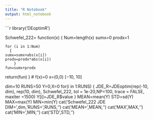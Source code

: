 ```yaml
---
title: "R Notebook"
output: html_notebook
---
```

```r
library('DEoptimR')

Schwefel_222= function(x)
  {
  Num=length(x)
  sumx=0
  prodx=1

	for (i in 1:Num)
	  {
    sumx=sumx+abs(x[i])
    prodx=prodx*abs(x[i])
		}
	fun=sumx+prodx
  return(fun)
  }
# f(x)=0 x=(0,0) [−10, 10]

dim=10
RUNS=50
Y=0;X=0
for(i in 1:RUNS)
  {
  JDE_R=JDEoptim(rep(-10, dim), rep(10, dim), Schwefel_222,
         tol = 1e-20,NP=100, trace = FALSE,  maxiter =1500)
  Y[i]=JDE_R$value
  }
MEAN=mean(Y)
STD=sd(Y)
MAX=max(Y)
MIN=min(Y)
cat('Schwefel_222 JDE DIM=',dim,'RUNS=',RUNS,'\n')
cat('MEAN=',MEAN,'\n')
cat('MAX',MAX,'\n')
cat('MIN=',MIN,'\n')
cat('STD',STD,'\n')
